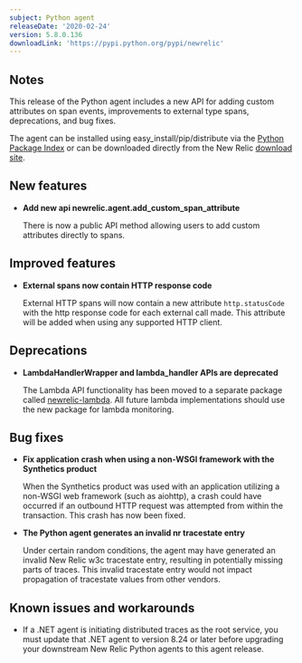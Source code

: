 ```yaml
---
subject: Python agent
releaseDate: '2020-02-24'
version: 5.8.0.136
downloadLink: 'https://pypi.python.org/pypi/newrelic'
---
```


## Notes

This release of the Python agent includes a new API for adding custom attributes on span events, improvements to external type spans, deprecations, and bug fixes.

The agent can be installed using easy_install/pip/distribute via the [Python Package Index](https://pypi.python.org/pypi/newrelic) or can be downloaded directly from the New Relic [download site](http://download.newrelic.com/python_agent/release).

## New features

* **Add new api newrelic.agent.add_custom_span_attribute**

  There is now a public API method allowing users to add custom attributes directly to spans.

## Improved features

* **External spans now contain HTTP response code**

  External HTTP spans will now contain a new attribute `http.statusCode` with the http response code for each external call made. This attribute will be added when using any supported HTTP client.

## Deprecations

* **LambdaHandlerWrapper and lambda_handler APIs are deprecated**

  The Lambda API functionality has been moved to a separate package called [newrelic-lambda](https://pypi.org/project/newrelic-lambda/). All future lambda implementations should use the new package for lambda monitoring.

## Bug fixes

* **Fix application crash when using a non-WSGI framework with the Synthetics product**

  When the Synthetics product was used with an application utilizing a non-WSGI web framework (such as aiohttp), a crash could have occurred if an outbound HTTP request was attempted from within the transaction. This crash has now been fixed.
* **The Python agent generates an invalid nr tracestate entry**

  Under certain random conditions, the agent may have generated an invalid New Relic w3c tracestate entry, resulting in potentially missing parts of traces. This invalid tracestate entry would not impact propagation of tracestate values from other vendors.

## Known issues and workarounds

* If a .NET agent is initiating distributed traces as the root service, you must update that .NET agent to version 8.24 or later before upgrading your downstream New Relic Python agents to this agent release.
